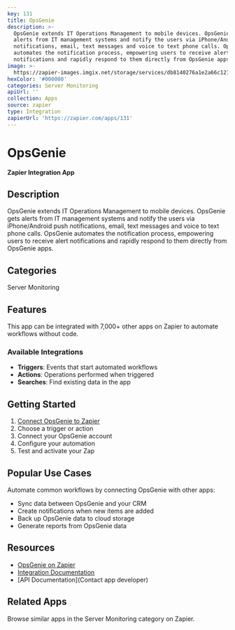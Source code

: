 ```yaml
---
key: 131
title: OpsGenie
description: >-
  OpsGenie extends IT Operations Management to mobile devices. OpsGenie gets
  alerts from IT management systems and notify the users via iPhone/Android push
  notifications, email, text messages and voice to text phone calls. OpsGenie
  automates the notification process, empowering users to receive alert
  notifications and rapidly respond to them directly from OpsGenie apps.
image: >-
  https://zapier-images.imgix.net/storage/services/db8140276a1e2a66c1215f1353f81000.jpg?auto=format%2Ccompress&ixlib=python-3.0.0&q=50
hexColor: '#000000'
categories: Server Monitoring
apiUrl: ''
collection: Apps
source: zapier
type: Integration
zapierUrl: 'https://zapier.com/apps/131'
---
```

# OpsGenie

**Zapier Integration App**

## Description

OpsGenie extends IT Operations Management to mobile devices. OpsGenie gets alerts from IT management systems and notify the users via iPhone/Android push notifications, email, text messages and voice to text phone calls. OpsGenie automates the notification process, empowering users to receive alert notifications and rapidly respond to them directly from OpsGenie apps.

## Categories

Server Monitoring

## Features

This app can be integrated with 7,000+ other apps on Zapier to automate workflows without code.

### Available Integrations

- **Triggers**: Events that start automated workflows
- **Actions**: Operations performed when triggered
- **Searches**: Find existing data in the app

## Getting Started

1. [Connect OpsGenie to Zapier](https://zapier.com/apps/131)
2. Choose a trigger or action
3. Connect your OpsGenie account
4. Configure your automation
5. Test and activate your Zap

## Popular Use Cases

Automate common workflows by connecting OpsGenie with other apps:

- Sync data between OpsGenie and your CRM
- Create notifications when new items are added
- Back up OpsGenie data to cloud storage
- Generate reports from OpsGenie data

## Resources

- [OpsGenie on Zapier](https://zapier.com/apps/131)
- [Integration Documentation](https://zapier.com/apps/131/integrations)
- [API Documentation](Contact app developer)

## Related Apps

Browse similar apps in the Server Monitoring category on Zapier.
